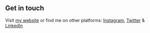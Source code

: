 ## Get in touch

Visit [my website](https://anushkaraj.tech/) or find me on other platforms: [Instagram](https://www.instagram.com/anush.codergirl/), [Twitter](https://www.twitter.com/AnushCodergirl) & [LinkedIn](https://www.linkedin.com/in/anushka-raj/)
